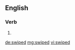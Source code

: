 ==English==

===Verb===
{{head|en|verb form}}

# {{en-past of|swipe}}

[[de:swiped]]
[[mg:swiped]]
[[vi:swiped]]